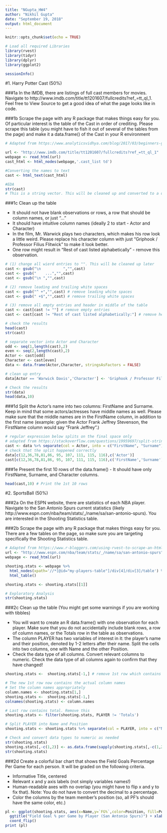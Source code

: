 ```yaml
---
title: "NGupta_HW4"
author: "Nikhil Gupta"
date: "September 19, 2018"
output: html_document
---
```


```r
knitr::opts_chunk$set(echo = TRUE)
```

```r
# Load all required Libraries
library(rvest)
library(tidyr)
library(dplyr)
library(ggplot2)
```

```r
sessionInfo()
```

#1. Harry Potter Cast (50%)

###1a
In the IMDB, there are listings of full cast members for movies. Navigate to http://www.imdb.com/title/tt1201607/fullcredits?ref_=tt_ql_1. Feel free to View Source to get a good idea of what the page looks like in code.

###1b 
Scrape the page with any R package that makes things easy for you. Of particular interest is the table of the Cast in order of crediting. Please scrape this table (you might have to fish it out of several of the tables from the page) and make it a data.frame() of the Cast in your R environment

```r
# Adapted from https://www.analyticsvidhya.com/blog/2017/03/beginners-guide-on-web-scraping-in-r-using-rvest-with-hands-on-knowledge/

url <- "http://www.imdb.com/title/tt1201607/fullcredits?ref_=tt_ql_1"
webpage <- read_html(url)
cast_html <- html_nodes(webpage,'.cast_list td')

#Converting the names to text
cast <- html_text(cast_html)

#EDA
str(cast)
# This is a string vector. This will be cleaned up and converted to a dataframe in 1c
```

###1c
Clean up the table

  * It should not have blank observations or rows, a row that should be column names, or just "..."
  * It should have intuitive column names (ideally 2 to start  - Actor and Character)
  * In the film, Mr. Warwick plays two characters, which makes his row look a little weird. Please replace his character column with just "Griphook / Professor Filius Flitwick" to make it look better.
  * One row might result in "Rest of cast listed alphabetically" - remove this observation.

```r
# (1) change all wierd entries to "". This will be cleaned up later
cast <- gsub("\n          ","",cast)
cast <- gsub("    ...","",cast)
cast <- gsub("\n ","",cast)

# (2) remove leading and trailing white spaces
cast <- gsub("^ +","",cast) # remove leading white spaces
cast <- gsub(" +$","",cast) # remove trailing white spaces

# (3) remove all empty entries and header in middle of the table
cast <- cast[cast != ""] # remove empty entries
cast <- cast[cast != "Rest of cast listed alphabetically:"] # remove header

# check the results
head(cast)
str(cast)

# separate vector into Actor and Character
odd <- seq(1,length(cast),2)
even <- seq(2,length(cast),2)
Actor <- cast[odd]
Character <- cast[even]
data <- data.frame(Actor,Character, stringsAsFactors = FALSE)

# clean up entry
data[Actor == 'Warwick Davis','Character'] <- 'Griphook / Professor Filius Flitwick'

# Check the results
str(data)
head(data,10)


```

###1d
Split the Actor's name into two columns: FirstName and Surname. Keep in mind that some actors/actresses have middle names as well. Please make sure that the middle names are in the FirstName column, in addition to the first name (example: given the Actor Frank Jeffrey Stevenson, the FirstName column would say "Frank Jeffrey".)

```r
# regular expression below splits on the final space only 
# adapted from https://stackoverflow.com/questions/19959697/split-string-by-final-space-in-r
cast <- data %>% separate(col = Actor, into = c("FirstName", "Surname"), sep = " (?=[^ ]+$)")
# check that the split happened correctly
data[c(12,36,78,81,86, 95, 107, 111, 115, 116),c('Actor')] 
cast[c(12,36,78,81,86, 95, 107, 111, 115, 116),c('FirstName','Surname')]
```

###1e
Present the first 10 rows of the data.frame() - It should have only FirstName, Surname, and Character columns.

```r
head(cast,10) # Print the 1st 10 rows
```


#2. SportsBall (50%)

###2a
On the ESPN website, there are statistics of each NBA player. Navigate to the San Antonio Spurs current statistics (likely http://www.espn.com/nba/team/stats/_/name/sa/san-antonio-spurs). You are interested in the Shooting Statistics table.

###2b
Scrape the page with any R package that makes things easy for you. There are a few tables on the page, so make sure you are targeting specifically the Shooting Statistics table.

```r
# Adapted from https://www.r-bloggers.com/using-rvest-to-scrape-an-html-table/
url <- "http://www.espn.com/nba/team/stats/_/name/sa/san-antonio-spurs"
webpage <- read_html(url)

shooting.stats <- webpage %>%
  html_nodes(xpath='//*[@id="my-players-table"]/div[4]/div[3]/table') %>%
  html_table()

shooting.stats <- shooting.stats[[1]]

# Exploratory Analysis
str(shooting.stats)

```

###2c
Clean up the table (You might get some warnings if you are working with tibbles) 

  * You will want to create an R data.frame() with one observation for each player. Make sure that you do not accidentally include blank rows, a row of column names, or the Totals row in the table as observations.
  * The column PLAYER has two variables of interest in it: the player's name and their position, denoted by 1-2 letters after their name. Split the cells into two columns, one with Name and the other Position.
  * Check the data type of all columns. Convert relevant columns to numeric. Check the data type of all columns again to confirm that they have changed!

```r
shooting.stats <-  shooting.stats[-1,] # remove 1st row which contains the table name in all columns

# The new 1st row now contains the actual column names
# Set the column names appropriately
column.names <- shooting.stats[1,] 
shooting.stats <-  shooting.stats[-1,] 
colnames(shooting.stats) <- column.names

# Last row contains total. Remove this
shooting.stats <- filter(shooting.stats, PLAYER != 'Totals')

# Split PLAYER into Name and Position
shooting.stats <- shooting.stats %>% separate(col = PLAYER, into = c("Name", "Position"), sep = ",")

# Check and convert data types to numeric as needed
str(shooting.stats)
shooting.stats[,-c(1,2)] <- as.data.frame(sapply(shooting.stats[,-c(1,2)], as.numeric))
str(shooting.stats)
```


###2d 
Create a colorful bar chart that shows the Field Goals Percentage Per Game for each person. It will be graded on the following criteria.
  
  * Informative Title, centered
  * Relevant x and y axis labels (not simply variables names!)
  * Human-readable axes with no overlap (you might have to flip x and y to fix that). Note: You do not have to convert the decimal to a percentage.
  * Color the columns by the team member's position (so, all PF's should have the same color, etc.)

```r
pl <- ggplot(shooting.stats, aes(x=Name,y=`FG%`,color=Position, fill=Position)) + geom_bar(stat="identity") +
  ggtitle("Field Goal % per Game by Player (San Antonio Spurs)") + xlab("Player Name") + ylab("Field Goal % per Game") +
  coord_flip() 
print (pl)

```